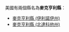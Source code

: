美國有兩個縣名為'''麥克亨利縣'''：
* [[麥克亨利縣_(伊利諾伊州)|麥克亨利縣 (伊利諾伊州)]]
* [[麥克亨利縣_(北達科他州)|麥克亨利縣 (北達科他州)]]
{{disambig|M麥克亨利縣|Cat=五字县名消歧义}}